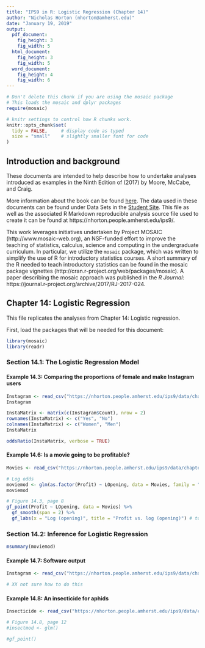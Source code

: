 ```yaml
---
title: "IPS9 in R: Logistic Regression (Chapter 14)"
author: "Nicholas Horton (nhorton@amherst.edu)"
date: "January 19, 2019"
output: 
  pdf_document:
    fig_height: 3
    fig_width: 5
  html_document:
    fig_height: 3
    fig_width: 5
  word_document:
    fig_height: 4
    fig_width: 6
---
```



```r
# Don't delete this chunk if you are using the mosaic package
# This loads the mosaic and dplyr packages
require(mosaic)
```

```r
# knitr settings to control how R chunks work.
knitr::opts_chunk$set(
  tidy = FALSE,     # display code as typed
  size = "small"    # slightly smaller font for code
)
```

## Introduction and background 

These documents are intended to help describe how to undertake analyses introduced 
as examples in the Ninth Edition of \emph{Introduction to the Practice of Statistics} (2017) by Moore, McCabe, and Craig.

More information about the book can be found [here](https://macmillanlearning.com/Catalog/product/introductiontothepracticeofstatistics-ninthedition-moore).
The data used in these documents can be found under Data Sets in the [Student Site](https://www.macmillanlearning.com/catalog/studentresources/ips9e?_ga=2.29224888.526668012.1531487989-1209447309.1529940008#). This
file as well as the associated R Markdown reproducible analysis source file used to create it can be found at https://nhorton.people.amherst.edu/ips9/.

This work leverages initiatives undertaken by Project MOSAIC (http://www.mosaic-web.org), an NSF-funded effort to improve the teaching of statistics, calculus, science and computing in the undergraduate curriculum. In particular, we utilize the `mosaic` package, which was written to simplify the use of R for introductory statistics courses. A short summary of the R needed to teach introductory statistics can be found in the mosaic package vignettes (http://cran.r-project.org/web/packages/mosaic).  A paper describing the mosaic approach was published in the *R Journal*: https://journal.r-project.org/archive/2017/RJ-2017-024.
  
## Chapter 14: Logistic Regression
This file replicates the analyses from Chapter 14: Logistic regression.

First, load the packages that will be needed for this document: 
```r
library(mosaic)
library(readr)
```

### Section 14.1: The Logistic Regression Model

#### Example 14.3: Comparing the proportions of female and make Instagram users

```r
Instagram <- read_csv("https://nhorton.people.amherst.edu/ips9/data/chapter14/EG14-03INSTAGR.csv")
Instagram

InstaMatrix <- matrix(c(Instagram$Count), nrow = 2)
rownames(InstaMatrix) <- c("Yes", "No")
colnames(InstaMatrix) <- c("Women", "Men")
InstaMatrix

oddsRatio(InstaMatrix, verbose = TRUE)
```

#### Example 14.6: Is a movie going to be profitable?

```r
Movies <- read_csv("https://nhorton.people.amherst.edu/ips9/data/chapter14/EG14-06MOVIES.csv")

# Log odds
moviemod <- glm(as.factor(Profit) ~ LOpening, data = Movies, family = "binomial")
moviemod

# Figure 14.3, page 8
gf_point(Profit ~ LOpening, data = Movies) %>%
  gf_smooth(span = 2) %>%
  gf_labs(x = "Log (opening)", title = "Profit vs. log (opening)") # to adjust smoothness
```

### Section 14.2: Inference for Logistic Regression

```r
msummary(moviemod)
```

#### Example 14.7: Software output

```r
Instagram <- read_csv("https://nhorton.people.amherst.edu/ips9/data/chapter14/EG14-07INSTAGR.csv")

# XX not sure how to do this
```

#### Example 14.8: An insecticide for aphids

```r
Insecticide <- read_csv("https://nhorton.people.amherst.edu/ips9/data/chapter14/EG14-08INSECTS.csv")

# Figure 14.8, page 12
#insectmod <- glm()

#gf_point()
```


